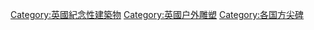 [[Category:英國紀念性建築物|Category:英國紀念性建築物]]
[[Category:英國户外雕塑|Category:英國户外雕塑]]
[[Category:各国方尖碑|Category:各国方尖碑]]